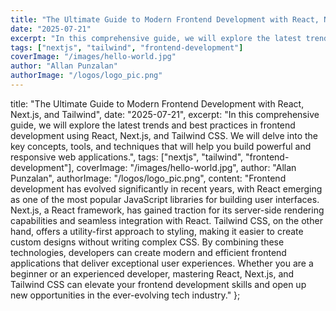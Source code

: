 ```yaml
---
title: "The Ultimate Guide to Modern Frontend Development with React, Next.js, and Tailwind"
date: "2025-07-21"
excerpt: "In this comprehensive guide, we will explore the latest trends and best practices in frontend development using React, Next.js, and Tailwind CSS. We will delve into the key concepts, tools, and techniques that will help you build powerful and responsive web applications."
tags: ["nextjs", "tailwind", "frontend-development"]
coverImage: "/images/hello-world.jpg"
author: "Allan Punzalan"
authorImage: "/logos/logo_pic.png"
---
```


title: "The Ultimate Guide to Modern Frontend Development with React, Next.js, and Tailwind",
date: "2025-07-21",
excerpt: "In this comprehensive guide, we will explore the latest trends and best practices in frontend development using React, Next.js, and Tailwind CSS. We will delve into the key concepts, tools, and techniques that will help you build powerful and responsive web applications.",
tags: ["nextjs", "tailwind", "frontend-development"],
coverImage: "/images/hello-world.jpg",
author: "Allan Punzalan",
authorImage: "/logos/logo_pic.png",
content: "Frontend development has evolved significantly in recent years, with React emerging as one of the most popular JavaScript libraries for building user interfaces. Next.js, a React framework, has gained traction for its server-side rendering capabilities and seamless integration with React. Tailwind CSS, on the other hand, offers a utility-first approach to styling, making it easier to create custom designs without writing complex CSS. By combining these technologies, developers can create modern and efficient frontend applications that deliver exceptional user experiences. Whether you are a beginner or an experienced developer, mastering React, Next.js, and Tailwind CSS can elevate your frontend development skills and open up new opportunities in the ever-evolving tech industry."
};